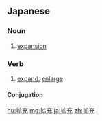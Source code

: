 ==Japanese==
{{ja-kanjitab|かく|じゅう|yomi=on}}

===Noun===
{{ja-noun|かくじゅう}}

# [[expansion]]

===Verb===
{{ja-verb-suru|tr=trans|かくじゅう}}

# [[expand]], [[enlarge]]

====Conjugation====
{{ja-suru|かくじゅう}}

[[hu:拡充]]
[[mg:拡充]]
[[ja:拡充]]
[[zh:拡充]]